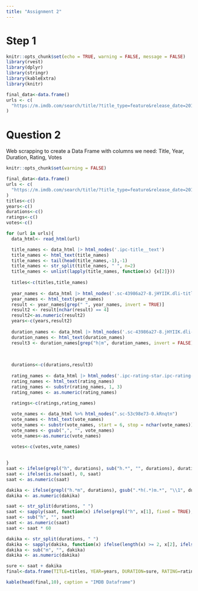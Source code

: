 ```yaml
---
title: "Assignment 2"
---
```


# Step 1
```r
knitr::opts_chunk$set(echo = TRUE, warning = FALSE, message = FALSE)
library(rvest)
library(dplyr)
library(stringr)
library(kableExtra)
library(knitr)

final_data<-data.frame()
urls <- c(
  "https://m.imdb.com/search/title/?title_type=feature&release_date=2010-01-01,2023-12-31&num_votes=2500,&country_of_origin=TR&count=250",  "https://m.imdb.com/search/title/?title_type=feature&release_date=,2009-12-31&num_votes=2500,&country_of_origin=TR&count=250"
)
```
# Question 2
Web scrapping to create a Data Frame with columns we need: Title, Year, Duration, Rating, Votes
```r
knitr::opts_chunk$set(warning = FALSE)

final_data<-data.frame()
urls <- c(
  "https://m.imdb.com/search/title/?title_type=feature&release_date=2010-01-01,2023-12-31&num_votes=2500,&country_of_origin=TR&count=250",  "https://m.imdb.com/search/title/?title_type=feature&release_date=,2009-12-31&num_votes=2500,&country_of_origin=TR&count=250"
)
titles<-c()
years<-c()
durations<-c()
ratings<-c()
votes<-c()

for (url in urls){
  data_html<- read_html(url)

  title_names <- data_html |> html_nodes('.ipc-title__text')
  title_names <- html_text(title_names)
  title_names <- tail(head(title_names,-1),-1)
  title_names <- str_split(title_names, " ", n=2)
  title_names <- unlist(lapply(title_names, function(x) {x[2]}))
  
  titles<-c(titles,title_names)
  
  year_names <- data_html |> html_nodes('.sc-43986a27-8.jHYIIK.dli-title-metadata-item')
  year_names <- html_text(year_names)
  result <- year_names[grep(" ", year_names, invert = TRUE)]
  result2 <- result[nchar(result) == 4]
  result2<-as.numeric(result2)
  years<-c(years,result2)
  
  duration_names <- data_html |> html_nodes('.sc-43986a27-8.jHYIIK.dli-title-metadata-item')
  duration_names <- html_text(duration_names)
  result3 <- duration_names[grep("h|m", duration_names, invert = FALSE)]
  
  
  
  durations<-c(durations,result3)
  
  rating_names <- data_html |> html_nodes('.ipc-rating-star.ipc-rating-star--base.ipc-rating-star--imdb.sc-9ab53865-1.iXEijC.ratingGroup--imdb-rating')
  rating_names <- html_text(rating_names)
  rating_names <- substr(rating_names, 1, 3)
  rating_names <- as.numeric(rating_names)
  
  ratings<-c(ratings,rating_names)

  vote_names <- data_html %>% html_nodes(".sc-53c98e73-0.kRnqtn")
  vote_names <- html_text(vote_names)
  vote_names <- substr(vote_names, start = 6, stop = nchar(vote_names))
  vote_names <- gsub(",", "", vote_names)
  vote_names<-as.numeric(vote_names)

  votes<-c(votes,vote_names)
  
  
}
saat <- ifelse(grepl("h", durations), sub("h.*", "", durations), durations)
saat <- ifelse(is.na(saat), 0, saat)
saat <- as.numeric(saat)

dakika <- ifelse(grepl("h.*m", durations), gsub(".*h(.*)m.*", "\\1", durations), "")
dakika <- as.numeric(dakika)

saat <- str_split(durations, " ")
saat <- sapply(saat, function(x) ifelse(grepl("h", x[1], fixed = TRUE), x[1], 0))
saat <- sub("h", "", saat)
saat <- as.numeric(saat)
saat <- saat * 60

dakika <- str_split(durations, " ")
dakika <- sapply(dakika, function(x) ifelse(length(x) >= 2, x[2], ifelse(grepl("m", x, fixed = TRUE), x[1], ifelse(grepl("m", x[1], fixed = TRUE), x[1],0))))
dakika <- sub("m", "", dakika)
dakika <- as.numeric(dakika)

sure <- saat + dakika
final<-data.frame(TITLE=titles, YEAR=years, DURATION=sure, RATING=ratings,VOTE=votes)

kable(head(final,10), caption = "IMDB Dataframe")
```


